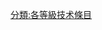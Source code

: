 {{catmore1|[[WikiProject:技术|WikiProject:技术]]}}
{{Articles by Quality|topic=技术|project=技术|format=TOC}}
{{empty category}}

[[分類:各等級技术條目|分類:各等級技术條目]]